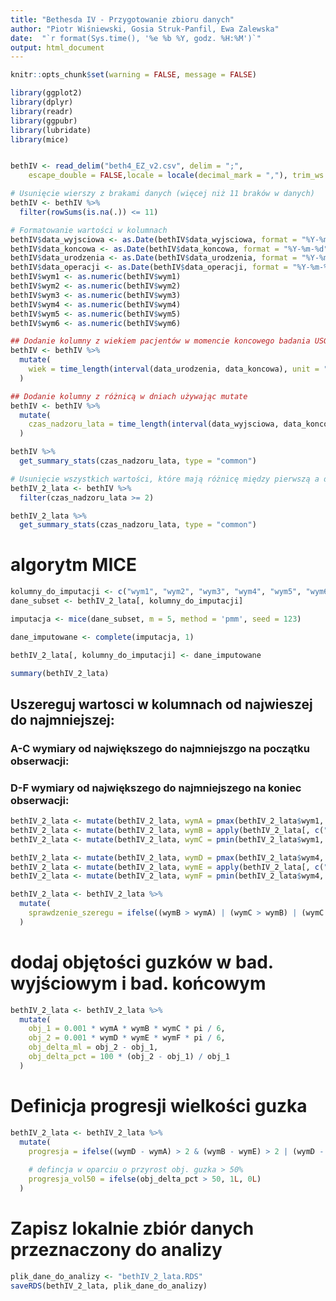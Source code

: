 ```yaml
---
title: "Bethesda IV - Przygotowanie zbioru danych"
author: "Piotr Wiśniewski, Gosia Struk-Panfil, Ewa Zalewska"
date:  "`r format(Sys.time(), '%e %b %Y, godz. %H:%M')`"
output: html_document
---
```


```r
knitr::opts_chunk$set(warning = FALSE, message = FALSE) 
```

```r

library(ggplot2)
library(dplyr)
library(readr)
library(ggpubr)
library(lubridate)
library(mice)


bethIV <- read_delim("beth4_EZ_v2.csv", delim = ";", 
    escape_double = FALSE,locale = locale(decimal_mark = ","), trim_ws = TRUE)

# Usunięcie wierszy z brakami danych (więcej niż 11 braków w danych)
bethIV <- bethIV %>%
  filter(rowSums(is.na(.)) <= 11)

# Formatowanie wartości w kolumnach
bethIV$data_wyjsciowa <- as.Date(bethIV$data_wyjsciowa, format = "%Y-%m-%d")
bethIV$data_koncowa <- as.Date(bethIV$data_koncowa, format = "%Y-%m-%d")
bethIV$data_urodzenia <- as.Date(bethIV$data_urodzenia, format = "%Y-%m-%d")
bethIV$data_operacji <- as.Date(bethIV$data_operacji, format = "%Y-%m-%d")
bethIV$wym1 <- as.numeric(bethIV$wym1)
bethIV$wym2 <- as.numeric(bethIV$wym2)
bethIV$wym3 <- as.numeric(bethIV$wym3)
bethIV$wym4 <- as.numeric(bethIV$wym4)
bethIV$wym5 <- as.numeric(bethIV$wym5)
bethIV$wym6 <- as.numeric(bethIV$wym6)

## Dodanie kolumny z wiekiem pacjentów w momencie koncowego badania USG
bethIV <- bethIV %>%
  mutate(
    wiek = time_length(interval(data_urodzenia, data_koncowa), unit = "years")
  )

## Dodanie kolumny z różnicą w dniach używając mutate
bethIV <- bethIV %>%
  mutate(
    czas_nadzoru_lata = time_length(interval(data_wyjsciowa, data_koncowa), unit = "years")
  )

bethIV %>%
  get_summary_stats(czas_nadzoru_lata, type = "common")

# Usunięcie wszystkich wartości, które mają różnicę między pierwszą a drugą obserwacją mniejszą niż dwa lata
bethIV_2_lata <- bethIV %>%
  filter(czas_nadzoru_lata >= 2)

bethIV_2_lata %>%
  get_summary_stats(czas_nadzoru_lata, type = "common")

```

# algorytm MICE 
``` r
kolumny_do_imputacji <- c("wym1", "wym2", "wym3", "wym4", "wym5", "wym6")
dane_subset <- bethIV_2_lata[, kolumny_do_imputacji]

imputacja <- mice(dane_subset, m = 5, method = 'pmm', seed = 123)

dane_imputowane <- complete(imputacja, 1)

bethIV_2_lata[, kolumny_do_imputacji] <- dane_imputowane

summary(bethIV_2_lata)

```



## Uszereguj wartosci w kolumnach od najwieszej do najmniejszej:
### A-C wymiary od największego do najmniejszgo na początku obserwacji:
### D-F wymiary od największego do najmniejszego na koniec obserwacji:
``` r
bethIV_2_lata <- mutate(bethIV_2_lata, wymA = pmax(bethIV_2_lata$wym1, bethIV_2_lata$wym2, bethIV_2_lata$wym3))
bethIV_2_lata <- mutate(bethIV_2_lata, wymB = apply(bethIV_2_lata[, c("wym1", "wym2", "wym3")], 1, function(x) sort(x)[2]))
bethIV_2_lata <- mutate(bethIV_2_lata, wymC = pmin(bethIV_2_lata$wym1, bethIV_2_lata$wym2, bethIV_2_lata$wym3))

bethIV_2_lata <- mutate(bethIV_2_lata, wymD = pmax(bethIV_2_lata$wym4, bethIV_2_lata$wym5, bethIV_2_lata$wym6))
bethIV_2_lata <- mutate(bethIV_2_lata, wymE = apply(bethIV_2_lata[, c("wym4", "wym5", "wym6")], 1, function(x) sort(x)[2]))
bethIV_2_lata <- mutate(bethIV_2_lata, wymF = pmin(bethIV_2_lata$wym4, bethIV_2_lata$wym5, bethIV_2_lata$wym6))

```


``` r
bethIV_2_lata <- bethIV_2_lata %>% 
  mutate(
    sprawdzenie_szeregu = ifelse((wymB > wymA) | (wymC > wymB) | (wymC > wymA) | (wymE > wymD) | (wymF > wymE) | (wymF > wymD), 1, 0)
  )
```

# dodaj objętości guzków w bad. wyjściowym i bad. końcowym 

```r
bethIV_2_lata <- bethIV_2_lata %>%
  mutate(
    obj_1 = 0.001 * wymA * wymB * wymC * pi / 6,
    obj_2 = 0.001 * wymD * wymE * wymF * pi / 6,
    obj_delta_ml = obj_2 - obj_1,
    obj_delta_pct = 100 * (obj_2 - obj_1) / obj_1
  )
```

# Definicja progresji wielkości guzka

```r
bethIV_2_lata <- bethIV_2_lata %>%
  mutate(
    progresja = ifelse((wymD - wymA) > 2 & (wymB - wymE) > 2 | (wymD - wymA) > 2 & (wymC - wymF) > 2 | (wymC - wymF) > 2 & (wymB - wymE) > 2 | (wymD - wymA) > 2 & (wymB - wymE) > 2 & (wymC - wymF) > 2, 1, 0),
    
    # defincja w oparciu o przyrost obj. guzka > 50%
    progresja_vol50 = ifelse(obj_delta_pct > 50, 1L, 0L)
  )
```


# Zapisz lokalnie zbiór danych przeznaczony do analizy 
```r
plik_dane_do_analizy <- "bethIV_2_lata.RDS"
saveRDS(bethIV_2_lata, plik_dane_do_analizy)
```

